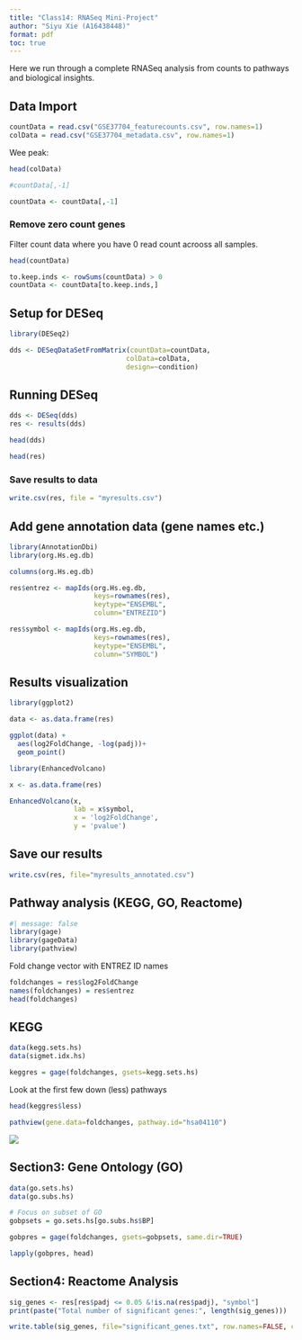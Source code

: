 ```yaml
---
title: "Class14: RNASeq Mini-Project"
author: "Siyu Xie (A16438448)"
format: pdf
toc: true
---
```


Here we run through a complete RNASeq analysis from counts to pathways and biological insights.

## Data Import

```r
countData = read.csv("GSE37704_featurecounts.csv", row.names=1)
colData = read.csv("GSE37704_metadata.csv", row.names=1)
```

Wee peak:

```r
head(colData)
```

```r
#countData[,-1]
```

```r
countData <- countData[,-1]
```

### Remove zero count genes

Filter count data where you have 0 read count acrooss all samples.

```r
head(countData)
```

```r
to.keep.inds <- rowSums(countData) > 0
countData <- countData[to.keep.inds,]
```

## Setup for DESeq

```r
library(DESeq2)

dds <- DESeqDataSetFromMatrix(countData=countData,
                             colData=colData,
                             design=~condition)
```

## Running DESeq

```r
dds <- DESeq(dds)
res <- results(dds)

head(dds)

head(res)
```

### Save results to data

```r
write.csv(res, file = "myresults.csv")
```

## Add gene annotation data (gene names etc.)

```r
library(AnnotationDbi)
library(org.Hs.eg.db)
```

```r
columns(org.Hs.eg.db)
```

```r
res$entrez <- mapIds(org.Hs.eg.db,
                     keys=rownames(res),
                     keytype="ENSEMBL",
                     column="ENTREZID")
```

```r
res$symbol <- mapIds(org.Hs.eg.db,
                     keys=rownames(res),
                     keytype="ENSEMBL",
                     column="SYMBOL")
```

## Results visualization

```r
library(ggplot2)

data <- as.data.frame(res)

ggplot(data) +
  aes(log2FoldChange, -log(padj))+
  geom_point()
```

```r
library(EnhancedVolcano)

x <- as.data.frame(res)

EnhancedVolcano(x,
                lab = x$symbol,
                x = 'log2FoldChange',
                y = 'pvalue')
```

## Save our results

```r
write.csv(res, file="myresults_annotated.csv")
```

## Pathway analysis (KEGG, GO, Reactome)

```r
#| message: false
library(gage)
library(gageData)
library(pathview)

```

Fold change vector with ENTREZ ID names

```r
foldchanges = res$log2FoldChange
names(foldchanges) = res$entrez
head(foldchanges)

```

## KEGG

```r
data(kegg.sets.hs)
data(sigmet.idx.hs)

keggres = gage(foldchanges, gsets=kegg.sets.hs)
```

Look at the first few down (less) pathways

```r
head(keggres$less)
```

```r
pathview(gene.data=foldchanges, pathway.id="hsa04110")
```

![](hsa04110.pathview.png)

## Section3: Gene Ontology (GO)

```r
data(go.sets.hs)
data(go.subs.hs)

# Focus on subset of GO
gobpsets = go.sets.hs[go.subs.hs$BP]

gobpres = gage(foldchanges, gsets=gobpsets, same.dir=TRUE)

lapply(gobpres, head)
```
## Section4: Reactome Analysis
```r
sig_genes <- res[res$padj <= 0.05 &!is.na(res$padj), "symbol"]
print(paste("Total number of significant genes:", length(sig_genes)))
```

```r
write.table(sig_genes, file="significant_genes.txt", row.names=FALSE, col.names=FALSE, quote=FALSE)
```

